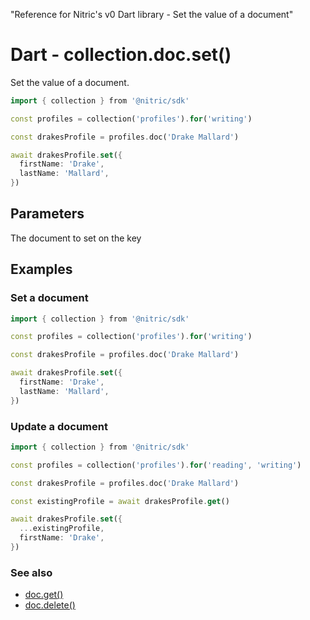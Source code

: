   "Reference for Nitric's v0 Dart library - Set the value of a document"

# Dart - collection.doc.set()

Set the value of a document.

```dart
import { collection } from '@nitric/sdk'

const profiles = collection('profiles').for('writing')

const drakesProfile = profiles.doc('Drake Mallard')

await drakesProfile.set({
  firstName: 'Drake',
  lastName: 'Mallard',
})
```

## Parameters

<Properties>
  <Property name="document" required type="object">
    The document to set on the key
  </Property>
</Properties>

## Examples

### Set a document

```dart
import { collection } from '@nitric/sdk'

const profiles = collection('profiles').for('writing')

const drakesProfile = profiles.doc('Drake Mallard')

await drakesProfile.set({
  firstName: 'Drake',
  lastName: 'Mallard',
})
```

### Update a document

```dart
import { collection } from '@nitric/sdk'

const profiles = collection('profiles').for('reading', 'writing')

const drakesProfile = profiles.doc('Drake Mallard')

const existingProfile = await drakesProfile.get()

await drakesProfile.set({
  ...existingProfile,
  firstName: 'Drake',
})
```

### See also

- [doc.get()](./collection-doc-get)
- [doc.delete()](./collection-doc-delete)
